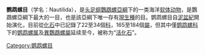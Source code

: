 {{Automatic Taxobox
| fossil_range ={{Geological range|泥盆纪|现代}}
| taxon = Nautilida
| image = Nautilus pompilius.jpg
| image_caption =[[珍珠鹦鹉螺|珍珠鹦鹉螺]]（''Nautilus pompilius''）
| authority = [[路易士·阿格西|Agassiz]]，1847
| subdivision_ranks = 总科
| subdivision = 
*†[[艾皮角石总科|艾皮角石总科]] Aipocerataceae  
*†[[克莱底鹦鹉螺总科|克莱底鹦鹉螺总科]] Clydonautilaceae 
*†[[头戴角石总科|头戴角石总科]] Tainocerataceae
*†[[三角角石总科|三角角石总科]] Trigonocerataceae 
*[[鹦鹉螺总科|鹦鹉螺总科]] Nautilaceae
}}
'''鹦鹉螺目'''（学名：Nautilida），是[[头足纲|头足纲]][[鸚鵡螺亞綱|鸚鵡螺亞綱]]下的一类海洋[[软体动物|软体动物]]，是鸚鵡螺亞綱下最大的一目，也是該亞綱下唯一存有[[現生種|現生種]]的目。鹦鹉螺目自[[泥盆紀|泥盆紀]]開始演化，目前從[[化石|化石]]中已記錄了22至34個[[科_(生物)|科]]，165至184個[[屬|屬]]，但其中僅[[鹦鹉螺科|鹦鹉螺科]]下的[[鹦鹉螺属|鹦鹉螺属]]及[[異鸚鵡螺屬|異鸚鵡螺屬]]延续至今，被称为“[[活化石|活化石]]”。
{{Taxonbar|from=Q1188550}}
[[Category:鹦鹉螺目|Category:鹦鹉螺目]]